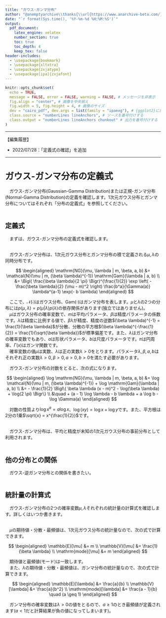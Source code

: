 ```yaml
---
title: "ガウス-ガンマ分布"
author: "@anemptyarchive\\thanks{\\url{https://www.anarchive-beta.com/}}"
date: "`r format(Sys.time(), '%Y-%m-%d %H:%M:%S')`"
output:
  pdf_document:
    latex_engine: xelatex
    number_section: true
    toc: true
    toc_depth: 4
    keep_tex: false
header-includes:
  - \usepackage{bookmark}
  - \usepackage{xltxtra}
  - \usepackage{zxjatype}
  - \usepackage[ipa]{zxjafont}
---
```


```r
knitr::opts_chunk$set(
  echo = TRUE, 
  message = FALSE, error = FALSE, warning = FALSE, # メッセージを非表示
  fig.align = "center", # 画像を中央揃え
  fig.width = 5, fig.height = 4, # 画像のサイズ
  dev = "cairo_pdf", dev.args = list(family = "ipaexg"), # {ggplot2}に日本語を組み込む場合の対処
  class.source = "numberLines lineAnchors", # ソースを番号付けする
  class.output = "numberLines lineAnchors chunkout" # 出力を番号付けする
)
```

----

【編集履歴】

- 2022/07/28：「定義式の確認」を追加

----

\newpage


# ガウス-ガンマ分布の定義式

　ガウス-ガンマ分布(Gaussian-Gamma Distribution)または正規-ガンマ分布(Normal-Gamma Distribution)の定義を確認します。1次元ガウス分布とガンマ分布についてはそれぞれ「分布の定義式」を参照してください。\
\


## 定義式

　まずは、ガウス-ガンマ分布の定義式を確認します。\
\

　ガウス-ガンマ分布は、1次元ガウス分布とガンマ分布の積で定義される$\mu, \lambda$の同時分布です。

$$
\begin{aligned}
\mathrm{NG}(\mu, \lambda | m, \beta, a, b)
   &= \mathcal{N}(\mu | m, (\beta \lambda)^{-1})
      \mathrm{Gam}(\lambda | a, b)
\\
   &= \Bigl(
          \frac{\beta \lambda}{2 \pi}
      \Bigr)^{\frac{1}{2}}
      \exp \left(
          - \frac{\beta \lambda}{2}
            (\mu - m)^2
      \right)
      \frac{b^a}{\Gamma(a)}
      \lambda^{a-1} \exp(- b \lambda)
\end{aligned}
$$

　ここで、$\mathcal{N}(\cdot)$はガウス分布、$\mathrm{Gam}(\cdot)$はガンマ分布を表します。$\mu$と$\lambda$の2つの分布には$p(\mu, \lambda) = p(\mu | \lambda) p(\lambda)$の依存関係があります(独立ではありません)。\
　$\mu$はガウス分布の確率変数で、$m$は平均パラメータ、$\beta$は精度パラメータの係数です。$\lambda$は精度に比例する値で、$\beta \lambda$が精度、精度の逆数$(\beta \lambda)^{-1} = \frac{1}{\beta \lambda}$が分散、分散の平方根$(\beta \lambda)^{-\frac{1}{2}} = \frac{1}{\sqrt{\beta \lambda}}$が標準偏差です。また、$\lambda$はガンマ分布の確率変数でもあり、$a$は形状パラメータ、$b$は尺度パラメータです。$\pi$は円周率、$\Gamma(x)$はガンマ関数です。\
　確率変数の値$\mu$は実数、$\lambda$は正の実数$\lambda > 0$をとります。パラメータ$\lambda, \beta, a, b$はそれぞれ正の実数$\lambda > 0, \beta > 0, a > 0, b > 0$を満たす必要があります。\

　ガウス-ガンマ分布の対数をとると、次の式になります。

$$
\begin{aligned}
\log \mathrm{NG}(\mu, \lambda | m, \beta, a, b)
   &= \log \mathcal{N}(\mu | m, (\beta \lambda)^{-1})
      + \log \mathrm{Gam}(\lambda | a, b)
\\
   &= - \frac{1}{2} \Bigl\{
          \beta \lambda
          (x - m)^2
          - \log(\beta \lambda)
          + \log(2 \pi)
      \Bigr\} \\
   &\quad
      + (a - 1) \log \lambda
      - b \lambda
      + a \log b
      - \log \Gamma(a)
\end{aligned}
$$

　対数の性質より$\log x^a = a \log x$、$\log (x y) = \log x + \log y$です。また、平方根は2分の1乗$\sqrt{x} = x^{\frac{1}{2}}$です。\
\

　ガウス-ガンマ分布は、平均と精度が未知の1次元ガウス分布の事前分布として利用されます。\
\


## 他の分布との関係

　ガウス-逆ガンマ分布との関係を書きたい。\
\


## 統計量の計算式

　ガウス-ガンマ分布の2つの確率変数$\mu, \lambda$それぞれの統計量の計算式を確認します。詳しくはいつか書きます。\
\

　$\mu$の期待値・分散・最頻値は、1次元ガウス分布の統計量なので、次の式で計算できます。

$$
\begin{aligned}
\mathbb{E}[\mu]
   &= m
\\
\mathbb{V}[\mu]
   &= \frac{1}{\beta \lambda}
\\
\mathrm{mode}[\mu]
   &= m
\end{aligned}
$$

　期待値と最頻値(モード)は一致します。\
　また、$\lambda$の期待値・分散・最頻値は、ガンマ分布の統計量なので、次の式で計算できます。

$$
\begin{aligned}
\mathbb{E}[\lambda]
   &= \frac{a}{b}
\\
\mathbb{V}[\lambda]
   &= \frac{a}{b^2}
\\
\mathrm{mode}[\lambda]
   &= \frac{a - 1}{b}
    \quad (a \geq 1)
\end{aligned}
$$

　ガンマ分布の確率変数は$\lambda > 0$の値をとるので、$a \geq 1$のとき最頻値が定義されます($a < 1$だと計算結果が負の値になってしまいます)。\
\


